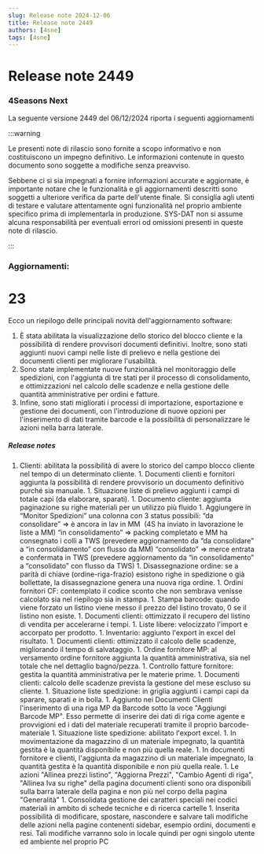 ```yaml
---
slug: Release note 2024-12-06
title: Release note 2449
authors: [4sne]
tags: [4sne]
---
```


# Release note 2449

### 4Seasons Next

La seguente versione 2449 del 06/12/2024 riporta i seguenti aggiornamenti

:::warning

Le presenti note di rilascio sono fornite a scopo informativo e non costituiscono un impegno definitivo. Le informazioni contenute in questo documento sono soggette a modifiche senza preavviso.

Sebbene ci si sia impegnati a fornire informazioni accurate e aggiornate, è importante notare che le funzionalità e gli aggiornamenti descritti sono soggetti a ulteriore verifica da parte dell'utente finale.  Si consiglia agli utenti di testare e valutare attentamente ogni funzionalità nel proprio ambiente specifico prima di implementarla in produzione.
SYS-DAT non si assume alcuna responsabilità per eventuali errori od omissioni presenti in queste note di rilascio.

:::


<!-- truncate -->

### Aggiornamenti:        

#  23

Ecco un riepilogo delle principali novità dell'aggiornamento software:

1. È stata abilitata la visualizzazione dello storico del blocco cliente e la possibilità di rendere provvisori documenti definitivi. Inoltre, sono stati aggiunti nuovi campi nelle liste di prelievo e nella gestione dei documenti clienti per migliorare l'usabilità.
2. Sono state implementate nuove funzionalità nel monitoraggio delle spedizioni, con l'aggiunta di tre stati per il processo di consolidamento, e ottimizzazioni nel calcolo delle scadenze e nella gestione delle quantità amministrative per ordini e fatture.
3. Infine, sono stati migliorati i processi di importazione, esportazione e gestione dei documenti, con l'introduzione di nuove opzioni per l'inserimento di dati tramite barcode e la possibilità di personalizzare le azioni nella barra laterale.


##### Release notes

1. Clienti: abilitata la possibilità di avere lo storico del campo blocco cliente nel tempo di un determinato cliente. 1. Documenti clienti e fornitori aggiunta la possibilità di rendere provvisorio un documento definitivo purché sia manuale. 1. Situazione liste di prelievo aggiunti i campi di totale capi (da elaborare, sparati). 1. Documento cliente: aggiunta paginazione su righe materiali per un utilizzo più fluido 1. Aggiungere in “Monitor
Spedizioni” una colonna con 3 status possibili:  “da consolidare” =&gt; è ancora
in lav in MM&nbsp; (4S ha inviato in
lavorazione le liste a MM) “in consolidamento” =&gt;
packing completato e MM ha consegnato i colli a TWS (prevedere aggiornamento da
“da consolidare” a “in consolidamento” con flusso da MM) “consolidato” =&gt; merce
entrata e confermata in TWS (prevedere aggiornamento da “in consolidamento” a
“consolidato” con flusso da TWS)    1. Disassegnazione ordine: se a parità di chiave (ordine-riga-frazio) esistono righe in spedizione o già bollettate, la disassegnazione genera una nuova riga ordine. 1. Ordini fornitori CF: contemplato il codice sconto che non sembrava venisse calcolato sia nel riepilogo sia in stampa. 1. Stampa barcode: quando viene forzato un listino viene messo il prezzo del listino trovato, 0 se il listino non esiste. 1. Documenti clienti: ottimizzato il recupero del listino di vendita per accelerarne i tempi. 1. Liste libere: velocizzato l'import e accorpato per prodotto. 1. Inventario: aggiunto l'export in excel del risultato. 1. Documenti clienti: ottimizzato il calcolo delle scadenze, migliorando il tempo di salvataggio. 1. Ordine fornitore MP: al versamento ordine fornitore aggiunta la quantità amministrativa, sia nel totale che nel dettaglio bagno/pezza. 1. Controllo fatture fornitore: gestita la quantità amministrativa per le materie prime. 1. Documenti clienti: calcolo delle scadenze prevista la gestione del mese escluso su cliente. 1. Situazione liste spedizione: in griglia aggiunti i campi capi da sparare, sparati e in bolla. 1. Aggiunto nei Documenti Clienti&nbsp; l'inserimento di una riga MP da Barcode sotto la voce &quot;Aggiungi Barcode&nbsp;MP&quot;. Esso permette di inserire dei dati di riga come agente e provvigioni ed i dati del materiale recuperati tramite il proprio barcode-materiale 1. Situazione liste spedizione: abilitato l'export excel. 1. In movimentazione da magazzino di un materiale impegnato, la quantità gestita è la quantità disponibile e non più quella reale. 1. In documenti fornitore e clienti, l'aggiunta da magazzino di un materiale impegnato, la quantità gestita è la quantità disponibile e non più quella reale.  1. Le azioni &quot;Allinea prezzi listino&quot;, &quot;Aggiorna Prezzi&quot;, &quot;Cambio Agenti di riga&quot;, &quot;Allinea Iva su righe&quot; della pagina documenti clienti sono ora disponibili sulla barra laterale della pagina e non più nel corpo della pagina &quot;Generalità&quot; 1. Consolidata gestione dei caratteri speciali nei codici materiali in ambito di schede tecniche e di ricerca cartelle 1. Inserita possibilità di modificare, spostare, nascondere e salvare tali modifiche delle azioni nella pagine contenenti sidebar, esempio ordini, documenti e resi. Tali modifiche varranno solo in locale quindi per ogni singolo utente ed ambiente nel proprio PC 

